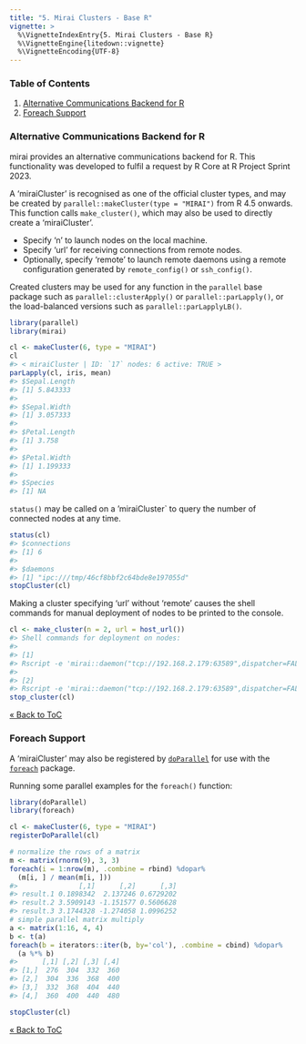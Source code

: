 ```yaml
---
title: "5. Mirai Clusters - Base R"
vignette: >
  %\VignetteIndexEntry{5. Mirai Clusters - Base R}
  %\VignetteEngine{litedown::vignette}
  %\VignetteEncoding{UTF-8}
---
```




### Table of Contents

1. [Alternative Communications Backend for R](#alternative-communications-backend-for-r)
2. [Foreach Support](#foreach-support)

### Alternative Communications Backend for R

mirai provides an alternative communications backend for R.
This functionality was developed to fulfil a request by R Core at R Project Sprint 2023.

A 'miraiCluster' is recognised as one of the official cluster types, and may be created by `parallel::makeCluster(type = "MIRAI")` from R 4.5 onwards.
This function calls `make_cluster()`, which may also be used to directly create a 'miraiCluster'.

  + Specify 'n' to launch nodes on the local machine.
  + Specify 'url' for receiving connections from remote nodes.
  + Optionally, specify 'remote' to launch remote daemons using a remote configuration generated by `remote_config()` or `ssh_config()`.

Created clusters may be used for any function in the `parallel` base package such as `parallel::clusterApply()` or `parallel::parLapply()`, or the load-balanced versions such as `parallel::parLapplyLB()`.

``` r
library(parallel)
library(mirai)

cl <- makeCluster(6, type = "MIRAI")
cl
#> < miraiCluster | ID: `17` nodes: 6 active: TRUE >
parLapply(cl, iris, mean)
#> $Sepal.Length
#> [1] 5.843333
#> 
#> $Sepal.Width
#> [1] 3.057333
#> 
#> $Petal.Length
#> [1] 3.758
#> 
#> $Petal.Width
#> [1] 1.199333
#> 
#> $Species
#> [1] NA
```

`status()` may be called on a 'miraiCluster` to query the number of connected nodes at any time.

``` r
status(cl)
#> $connections
#> [1] 6
#> 
#> $daemons
#> [1] "ipc:///tmp/46cf8bbf2c64bde8e197055d"
stopCluster(cl)
```

Making a cluster specifying 'url' without 'remote' causes the shell commands for manual deployment of nodes to be printed to the console.

``` r
cl <- make_cluster(n = 2, url = host_url())
#> Shell commands for deployment on nodes:
#> 
#> [1]
#> Rscript -e 'mirai::daemon("tcp://192.168.2.179:63589",dispatcher=FALSE,cleanup=FALSE,rs=c(10407,-280151247,-938810562,-1585439065,-204601668,-1190203251,-474297878))'
#> 
#> [2]
#> Rscript -e 'mirai::daemon("tcp://192.168.2.179:63589",dispatcher=FALSE,cleanup=FALSE,rs=c(10407,-1795872797,798175556,2147471135,874907559,719327722,-451341832))'
stop_cluster(cl)
```

[&laquo; Back to ToC](#table-of-contents)

### Foreach Support

A 'miraiCluster' may also be registered by [`doParallel`](https://cran.r-project.org/package=doParallel) for use with the [`foreach`](https://cran.r-project.org/package=foreach) package.

Running some parallel examples for the `foreach()` function:


``` r
library(doParallel)
library(foreach)

cl <- makeCluster(6, type = "MIRAI")
registerDoParallel(cl)

# normalize the rows of a matrix
m <- matrix(rnorm(9), 3, 3)
foreach(i = 1:nrow(m), .combine = rbind) %dopar%
  (m[i, ] / mean(m[i, ]))
#>               [,1]      [,2]      [,3]
#> result.1 0.1898342  2.137246 0.6729202
#> result.2 3.5909143 -1.151577 0.5606628
#> result.3 3.1744328 -1.274058 1.0996252
# simple parallel matrix multiply
a <- matrix(1:16, 4, 4)
b <- t(a)
foreach(b = iterators::iter(b, by='col'), .combine = cbind) %dopar%
  (a %*% b)
#>      [,1] [,2] [,3] [,4]
#> [1,]  276  304  332  360
#> [2,]  304  336  368  400
#> [3,]  332  368  404  440
#> [4,]  360  400  440  480

stopCluster(cl)
```

[&laquo; Back to ToC](#table-of-contents)
